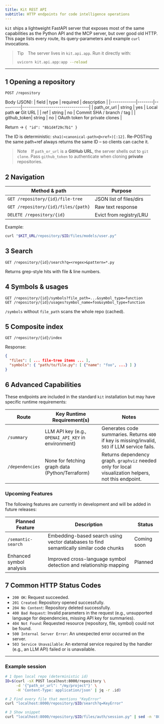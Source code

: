 ```yaml
---
title: Kit REST API
subtitle: HTTP endpoints for code intelligence operations
---
```


`kit` ships a lightweight FastAPI server that exposes most of the same
capabilities as the Python API and the MCP server, but over good old HTTP.
This page lists every route, its query-parameters and example `curl` invocations.

> Tip The server lives in `kit.api.app`.  Run it directly with:
>
> ```bash
> uvicorn kit.api.app:app --reload
> ```

---
## 1  Opening a repository

```http
POST /repository
```
Body (JSON):
| field       | type   | required | description                      |
|-------------|--------|----------|----------------------------------|
| path_or_url | string | yes      | Local path **or** Git URL        |
| ref         | string | no       | Commit SHA / branch / tag        |
| github_token| string | no       | OAuth token for private clones   |

Return → `{ "id": "8b1d4f29c7b1" }`

The ID is deterministic: `sha1(<canonical-path>@<ref>)[:12]`.  Re-POSTing the
same path+ref always returns the same ID – so clients can cache it.

> Note If `path_or_url` is a **GitHub URL**, the server shells out to `git clone`.  Pass `github_token` to authenticate when cloning **private** repositories.

## 2  Navigation

| Method & path                                   | Purpose                    |
|-------------------------------------------------|----------------------------|
| `GET /repository/{id}/file-tree`                | JSON list of files/dirs    |
| `GET /repository/{id}/files/{path}`             | Raw text response          |
| `DELETE /repository/{id}`                       | Evict from registry/LRU    |

Example:
```bash
curl "$KIT_URL/repository/$ID/files/models/user.py"
```

## 3  Search

```http
GET /repository/{id}/search?q=<regex>&pattern=*.py
```
Returns grep-style hits with file & line numbers.

## 4  Symbols & usages

```http
GET /repository/{id}/symbols?file_path=...&symbol_type=function
GET /repository/{id}/usages?symbol_name=foo&symbol_type=function
```
`/symbols` without `file_path` scans the whole repo (cached).

## 5  Composite index

```http
GET /repository/{id}/index
```
Response:
```json
{
  "files": [ ... file-tree items ... ],
  "symbols": { "path/to/file.py": [ {"name": "foo", ...} ] }
}
```

## 6  Advanced Capabilities

These endpoints are included in the standard `kit` installation but may have specific runtime requirements:

| Route              | Key Runtime Requirement(s)                                    | Notes                                                                 |
|--------------------|---------------------------------------------------------------|-----------------------------------------------------------------------|
| `/summary`         | LLM API key (e.g., `OPENAI_API_KEY` in environment)           | Generates code summaries. Returns `400` if key is missing/invalid, `503` if LLM service fails. |
| `/dependencies`    | None for fetching graph data (Python/Terraform)               | Returns dependency graph. `graphviz` needed only for local visualization helpers, not this endpoint. |

### Upcoming Features

The following features are currently in development and will be added in future releases:

| Planned Feature | Description | Status |
|-----------------|-------------|--------|
| `/semantic-search` | Embedding-based search using vector databases to find semantically similar code chunks | Coming soon |
| Enhanced symbol analysis | Improved cross-language symbol detection and relationship mapping | Planned |

## 7  Common HTTP Status Codes

*   `200 OK`: Request succeeded.
*   `201 Created`: Repository opened successfully.
*   `204 No Content`: Repository deleted successfully.
*   `400 Bad Request`: Invalid parameters in the request (e.g., unsupported language for dependencies, missing API key for summaries).
*   `404 Not Found`: Requested resource (repository, file, symbol) could not be found.
*   `500 Internal Server Error`: An unexpected error occurred on the server.
*   `503 Service Unavailable`: An external service required by the handler (e.g., an LLM API) failed or is unavailable.

---
### Example session

```bash
# 1 Open local repo (deterministic id)
ID=$(curl -sX POST localhost:8000/repository \
     -d '{"path_or_url": "/my/project"}' \
     -H 'Content-Type: application/json' | jq -r .id)

# 2 Find every file that mentions "KeyError"
curl "localhost:8000/repository/$ID/search?q=KeyError"

# 3 Show snippet
curl "localhost:8000/repository/$ID/files/auth/session.py" | sed -n '80,95p'
``` 